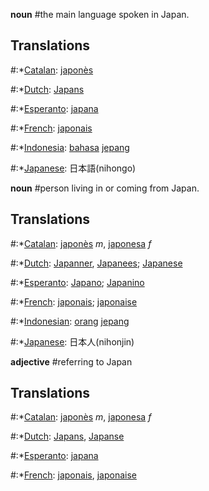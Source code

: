 '''noun''' #the main language spoken in Japan.

==Translations==

#:*[[Catalan]]: [[japonès]]
#:*[[Dutch]]: [[Japans]]
#:*[[Esperanto]]: [[japana]]
#:*[[French]]: [[japonais]]
#:*[[Indonesia]]: [[bahasa]] [[jepang]]
#:*[[Japanese]]: 日本語(nihongo)

'''noun''' #person living in or coming from Japan.

==Translations==

#:*[[Catalan]]: [[japonès]] ''m'', [[japonesa]] ''f''
#:*[[Dutch]]: [[Japanner]], [[Japanees]]; [[Japanese]]
#:*[[Esperanto]]: [[Japano]]; [[Japanino]]
#:*[[French]]: [[japonais]]; [[japonaise]]
#:*[[Indonesian]]: [[orang]] [[jepang]]
#:*[[Japanese]]: 日本人(nihonjin)

'''adjective''' #referring to Japan

==Translations==

#:*[[Catalan]]: [[japonès]] ''m'', [[japonesa]] ''f''
#:*[[Dutch]]: [[Japans]], [[Japanse]]
#:*[[Esperanto]]: [[japana]]
#:*[[French]]: [[japonais]], [[japonaise]]